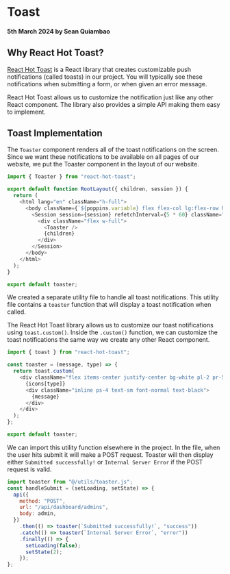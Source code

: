 # Toast

#### 5th March 2024 by Sean Quiambao

## Why React Hot Toast?

[React Hot Toast](https://react-hot-toast.com/) is a React library that creates customizable push notifications (called toasts) in our project. You will typically see these notifications when submitting a form, or when given an error message.

React Hot Toast allows us to customize the notification just like any other React component. The library also provides a simple API making them easy to implement.

## Toast Implementation

The `Toaster` component renders all of the toast notifications on the screen. Since we want these notifications to be available on all pages of our website, we put the Toaster component in the layout of our website.

```js title="src/app/layout.js"
import { Toaster } from "react-hot-toast";

export default function RootLayout({ children, session }) {
  return (
    <html lang="en" className="h-full">
      <body className={`${poppins.variable} flex flex-col lg:flex-row h-full`}>
        <Session session={session} refetchInterval={5 * 60} className="h-full">
          <div className="flex w-full">
            <Toaster />
            {children}
          </div>
        </Session>
      </body>
    </html>
  );
}

export default toaster;

```

We created a separate utility file to handle all toast notifications. This utility file contains a `toaster` function that will display a toast notification when called.

The React Hot Toast library allows us to customize our toast notifications using `toast.custom()`. Inside the `.custom()` function, we can customize the toast notifications the same way we create any other React component.

```js title="src/utils/toaster.js"
import { toast } from "react-hot-toast";

const toaster = (message, type) => {
  return toast.custom(
    <div className="flex items-center justify-center bg-white pl-2 pr-5 md:pr-6 py-4 w-4/12 md:w-2/12 shadow-md rounded">
      {icons[type]}
      <div className="inline ps-4 text-sm font-normal text-black">
        {message}
      </div>
    </div>
  );
};

export default toaster;
```

We can import this utility function elsewhere in the project. In the file, when the user hits submit it will make a POST request. Toaster will then display either `Submitted successfully!` or `Internal Server Error` if the POST request is valid.

```jsx title="src/components/dynamic/form/Admin.jsx"
import toaster from "@/utils/toaster.js";
const handleSubmit = (setLoading, setState) => {
  api({
    method: "POST",
    url: "/api/dashboard/admins",
    body: admin,
  })
    .then(() => toaster(`Submitted successfully!`, "success"))
    .catch(() => toaster(`Internal Server Error`, "error"))
    .finally(() => {
      setLoading(false);
      setState(2);
    });
};
```
